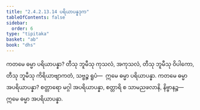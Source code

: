 ```yaml
---
title: "2.4.2.13.14 ပရိယာပန္နဒုက"
tableOfContents: false
sidebar:
  order: 6
type: "tipitaka"
basket: "ab"
book: "dhs"
---
```



<DynamicBreadcrumb />

<Division number="1607" book="dhs">

<Paragraph number="2318" book="dhs">
ကတမေ ဓမ္မာ ပရိယာပန္နာ? တီသု ဘူမီသု ကုသလံ, အကုသလံ, တီသု ဘူမီသု ဝိပါကော, တီသု ဘူမီသု ကိရိယာဗျာကတံ, သဗ္ဗဉ္စ ရူပံ—  ဣမေ ဓမ္မာ ပရိယာပန္နာ.
</Paragraph>

</Division>
<Division number="1608" book="dhs">

<Paragraph number="2319" book="dhs">
ကတမေ ဓမ္မာ အပရိယာပန္နာ? စတ္တာရော မဂ္ဂါ အပရိယာပန္နာ, စတ္တာရိ စ သာမညဖလာနိ, နိဗ္ဗာနဉ္စ—  ဣမေ ဓမ္မာ အပရိယာပန္နာ.
</Paragraph>
</Division>
